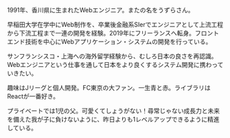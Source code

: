 1991年、香川県に生まれたWebエンジニア。またの名をうずらさん。

早稲田大学在学中にWeb制作を、卒業後金融系SIerでエンジニアとして上流工程から下流工程まで一連の開発を経験。2019年にフリーランスへ転身。フロントエンド技術を中心にWebアプリケーション・システムの開発を行っている。

サンフランシスコ・上海への海外留学経験から、むしろ日本の良さを再認識。Webエンジニアという仕事を通して日本をより良くするシステム開発に携わっていきたい。

趣味はJリーグと個人開発。FC東京の大ファン。一生青と赤。ライブラリはReactが一番好き。

プライベートでは1児の父。可愛くてしょうがない！尋常じゃない成長力と未来を備えた我が子に負けないように、昨日よりも1レベルアップできるように精進している。
